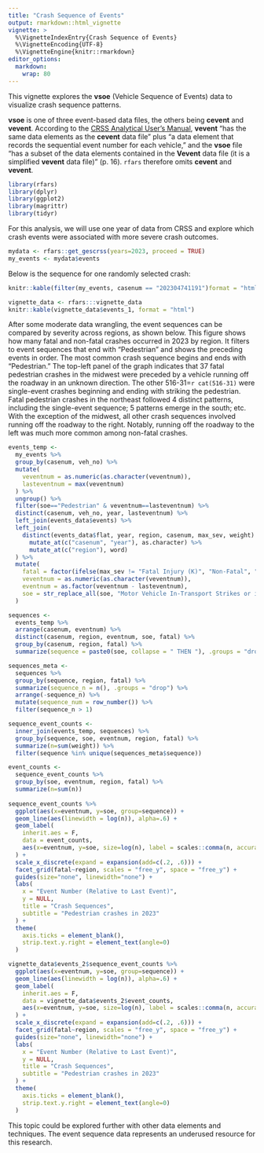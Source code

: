 ---
title: "Crash Sequence of Events"
output: rmarkdown::html_vignette
vignette: >
  %\VignetteIndexEntry{Crash Sequence of Events}
  %\VignetteEncoding{UTF-8}
  %\VignetteEngine{knitr::rmarkdown}
editor_options: 
  markdown: 
    wrap: 80
---

This vignette explores the **vsoe** (Vehicle Sequence of Events) data to
visualize crash sequence patterns.

**vsoe** is one of three event-based data files, the others being **cevent** and
**vevent**. According to the [CRSS Analytical User's Manual](https://crashstats.nhtsa.dot.gov/Api/Public/ViewPublication/813707),
**vevent** "has the same data elements as the **cevent** data file" plus "a data
element that records the sequential event number for each vehicle," and the
**vsoe** file "has a subset of the data elements contained in the **Vevent**
data file (it is a simplified **vevent** data file)" (p. 16). `rfars` therefore
omits **cevent** and **vevent**.

```{r setup, echo=FALSE, warning=FALSE, message=FALSE}
library(rfars)
library(dplyr)
library(ggplot2)
library(magrittr)
library(tidyr)
```

For this analysis, we will use one year of data from CRSS and explore which
crash events were associated with more severe crash outcomes.

```{r, warning=FALSE, eval=F}
mydata <- rfars::get_gescrss(years=2023, proceed = TRUE)
my_events <- mydata$events
```

Below is the sequence for one randomly selected crash:

```{r, results='asis', eval=F}
knitr::kable(filter(my_events, casenum == "202304741191")format = "html")
```

```{r, results='asis', echo=F}
vignette_data <- rfars:::vignette_data
knitr::kable(vignette_data$events_1, format = "html")
```


After some moderate data wrangling, the event sequences can be compared by severity
across regions, as shown below. 
This figure shows how many fatal and non-fatal crashes occurred in 2023 by region. It 
filters to event sequences that end with "Pedestrian" and shows the preceding events in order.
The most common crash sequence begins and ends with "Pedestrian." The top-left panel
of the graph indicates that 37 fatal pedestrian crashes in the midwest were preceded by
a vehicle running off the roadway in an unknown direction. The other 516-31=`r cat(516-31)` 
were single-event crashes beginning and ending with striking the pedestrian. Fatal
pedestrian crashes in the northeast followed 4 distinct patterns, including the single-event
sequence; 5 patterns emerge in the south; etc. With the exception of the midwest, all other
crash sequences involved running off the roadway to the right. Notably, running off
the roadway to the left was much more common among non-fatal crashes.

```{r, eval=F, fig.width=12, fig.height=7}
events_temp <-
  my_events %>%
  group_by(casenum, veh_no) %>%
  mutate(
    veventnum = as.numeric(as.character(veventnum)),
    lasteventnum = max(veventnum)
  ) %>%
  ungroup() %>%
  filter(soe=="Pedestrian" & veventnum==lasteventnum) %>%
  distinct(casenum, veh_no, year, lasteventnum) %>%
  left_join(events_data$events) %>%
  left_join(
    distinct(events_data$flat, year, region, casenum, max_sev, weight) %>%
      mutate_at(c("casenum", "year"), as.character) %>%
      mutate_at(c("region"), word)
  ) %>%
  mutate(
    fatal = factor(ifelse(max_sev != "Fatal Injury (K)", "Non-Fatal", "Fatal"), ordered = T),
    veventnum = as.numeric(as.character(veventnum)),
    eventnum = as.factor(veventnum - lasteventnum),
    soe = str_replace_all(soe, "Motor Vehicle In-Transport Strikes or is Struck by Cargo, Persons or Objects Set-in-Motion from/by Another Motor Vehicle In Transport", "Motor Vehicle In-Transport Strikes or is Struck by Something")
  )

sequences <-
  events_temp %>%
  arrange(casenum, eventnum) %>%
  distinct(casenum, region, eventnum, soe, fatal) %>%
  group_by(casenum, region, fatal) %>%
  summarize(sequence = paste0(soe, collapse = " THEN "), .groups = "drop")

sequences_meta <-
  sequences %>%
  group_by(sequence, region, fatal) %>%
  summarize(sequence_n = n(), .groups = "drop") %>%
  arrange(-sequence_n) %>%
  mutate(sequence_num = row_number()) %>%
  filter(sequence_n > 1)

sequence_event_counts <-
  inner_join(events_temp, sequences) %>%
  group_by(sequence, soe, eventnum, region, fatal) %>%
  summarize(n=sum(weight)) %>%
  filter(sequence %in% unique(sequences_meta$sequence))

event_counts <-
  sequence_event_counts %>%
  group_by(soe, eventnum, region, fatal) %>%
  summarize(n=sum(n))
  
sequence_event_counts %>%
  ggplot(aes(x=eventnum, y=soe, group=sequence)) +
  geom_line(aes(linewidth = log(n)), alpha=.6) +
  geom_label(
    inherit.aes = F,
    data = event_counts,
    aes(x=eventnum, y=soe, size=log(n), label = scales::comma(n, accuracy = 1))
  ) +
  scale_x_discrete(expand = expansion(add=c(.2, .6))) +
  facet_grid(fatal~region, scales = "free_y", space = "free_y") +
  guides(size="none", linewidth="none") +
  labs(
    x = "Event Number (Relative to Last Event)",
    y = NULL,
    title = "Crash Sequences",
    subtitle = "Pedestrian crashes in 2023"
  ) +
  theme(
    axis.ticks = element_blank(),
    strip.text.y.right = element_text(angle=0)
  )
```


```{r, echo=F, fig.width=12, fig.height=7}
vignette_data$events_2$sequence_event_counts %>%
  ggplot(aes(x=eventnum, y=soe, group=sequence)) +
  geom_line(aes(linewidth = log(n)), alpha=.6) +
  geom_label(
    inherit.aes = F,
    data = vignette_data$events_2$event_counts,
    aes(x=eventnum, y=soe, size=log(n), label = scales::comma(n, accuracy = 1))
  ) +
  scale_x_discrete(expand = expansion(add=c(.2, .6))) +
  facet_grid(fatal~region, scales = "free_y", space = "free_y") +
  guides(size="none", linewidth="none") +
  labs(
    x = "Event Number (Relative to Last Event)",
    y = NULL,
    title = "Crash Sequences",
    subtitle = "Pedestrian crashes in 2023"
  ) +
  theme(
    axis.ticks = element_blank(),
    strip.text.y.right = element_text(angle=0)
  )
```

This topic could be explored further with other data elements and techniques. The
event sequence data represents an underused resource for this research.
